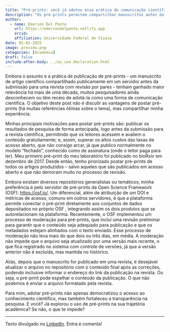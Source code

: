 ```yaml
---
title: "Pré-prints: você já adotou essa prática de comunicação científica?"
description: "Os pré-prints permitem compartilhar manuscritos antes da revisão por pares, ampliando o acesso ao conhecimento e promovendo transparência. Desde 2017, uso essa prática para antecipar resultados, evitar custos de acesso aberto e integrar dados e publicações via OSF. E você, já usa pré-prints?"
author:
  - name: Emerson Del Ponte
    url: https://emersondelponte.netlify.app
    orcid: 
    affiliation: Universidade Federal de Viçosa
date: 01-02-2025
image: preview.png
categories: [Academia] 
draft: false 
include-after-body: ../ai_use_declaration.html
---
```


Embora o assunto e a prática de publicação de pré-prints - um manuscrito de artigo científico compartilhado publicamente em um servidor antes da submissão para uma revista com revisão por pares - tenham ganhado maior relevância há mais de uma década, muitos pesquisadores ainda desconhecem ou têm receio de adotá-la como uma forma de comunicação científica. O objetivo deste post não é discutir as vantagens de postar pré-prints (há muitas referências ótimas sobre o tema), mas compartilhar minha experiência.

Minhas principais motivações para postar pré-prints são: publicar os resultados de pesquisa de forma antecipada, logo antes da submissão para a revista científica, permitindo que os leitores acessem e avaliem o conteúdo gratuitamente; e, assim, superar os altos custos das taxas de acesso aberto, que não consigo arcar, já que publico normalmente no modelo "fechado", conhecido como de assinatura (onde o leitor paga para ler). Meu primeiro pré-print do meu laboratório foi publicado no bioRxiv em dezembro de 2017. Desde então, tenho priorizado postar pré-prints de todos os artigos produzidos -- salvo aqueles que são publicados em acesso aberto e que não demoram muito no processo de revisão.

Embora existam diversos repositórios generalistas ou temáticos, minha preferência é pelo servidor de pré-prints da Open Science Framework (OSF): <https://osf.io/>. Um diferencial, além de atribuição de um DOI e métricas de acesso, comuns em outros servidores, é que a plataforma permite conectar o pré-print diretamente aos conjuntos de dados depositados no próprio OSF , integrando assim os dois produtos que se autorelacionam na plataforma. Recentemente, o OSF implementou um processo de moderação para pré-prints, que inclui uma revisão preliminar para garantir que o conteúdo seja adequado para publicação e que os metadados estejam alinhados com o texto enviado. Esse processo de moderação não leva mais do que dois ou três dias, em média. A moderação não impede que o arquivo seja atualizado por uma versão mais recente, o que fica registrado no sistema com controle de versões, já que a versão anterior não é excluída, mas mantida no histórico.

Aliás, depois que o manuscrito for publicado em uma revista, é desejável atualizar o arquivo no repositório com o conteúdo final após as correções, podendo inclusive informar o endereço do link da publicação na revista. Ou seja, o pré-print pode espelhar o conteúdo da publicação. O que não podemos é enviar o arquivo formatado pela revista.

Para mim, adotar pré-prints não apenas democratizou o acesso ao conhecimento científico, mas também fortaleceu a transparência na pesquisa. E você? Já explorou o uso de pré-prints na sua trajetória acadêmica? Se não, o que te impede?

------------------------------------------------------------------------

Texto divulgado no [LinkedIn](https://www.linkedin.com/posts/emerson-m-del-ponte-61678ba1_pr%C3%A9-prints-voc%C3%AA-j%C3%A1-adotou-essa-pr%C3%A1tica-de-activity-7280572894395400193-wEZX?utm_source=share&utm_medium=member_desktop). Entra e comenta!


